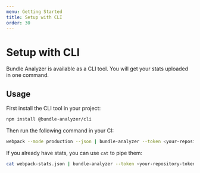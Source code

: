 ```yaml
---
menu: Getting Started
title: Setup with CLI
order: 30
---
```


# Setup with CLI

Bundle Analyzer is available as a CLI tool. You will get your stats uploaded in one command.

## Usage

First install the CLI tool in your project:

```bash
npm install @bundle-analyzer/cli
```

Then run the following command in your CI:

```bash
webpack --mode production --json | bundle-analyzer --token <your-repository-token>
```

If you already have stats, you can use `cat` to pipe them:

```bash
cat webpack-stats.json | bundle-analyzer --token <your-repository-token>
```
